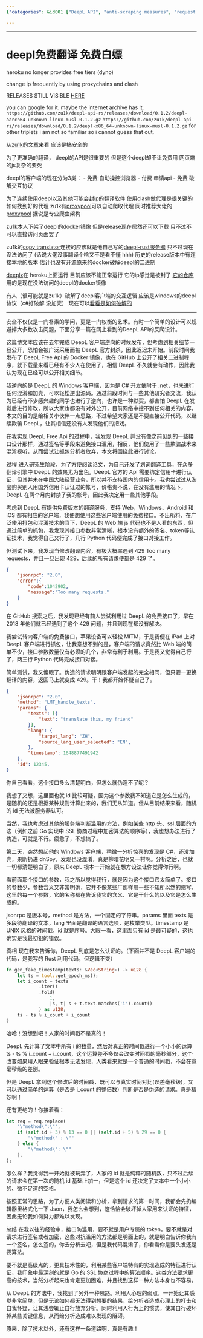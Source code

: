 ```yaml
---
{"categories": &id001 ["DeepL API", "anti-scraping measures", "request structure analysis", "naming conventions", "bypassing systems", "challenges", "abusing the system"], "category": "API Scraping", "date": "2023-12-22 23:52:59", "description": "The comments discuss efforts to circumvent DeepL API's anti-scraping mechanisms by examining request structures and identifying consistent naming conventions. Despite these potential vulnerabilities, the commenters ultimately decide against abusing the system due to its complexity.", "tags": *id001, "title": "deepl免费翻译 免费白嫖"}

---
```


------

# deepl免费翻译 免费白嫖

heroku no longer provides free tiers (dyno)

change ip frequently by using proxychains and clash

RELEASES STILL VISIBLE [HERE](https://github.com/zu1k/removed-2022-07-12/releases/tag/0.1.2)

you can google for it. maybe the internet archive has it.
`https://github.com/zu1k/deepl-api-rs/releases/download/0.1.2/deepl-aarch64-unknown-linux-musl-0.1.2.gz`
`https://github.com/zu1k/deepl-api-rs/releases/download/0.1.2/deepl-x86_64-unknown-linux-musl-0.1.2.gz`
for other triplets i am not so familiar so i cannot guess that out.

从[zu1k的文章](https://zu1k.com/posts/)来看 应该是搞安全的

为了更准确的翻译， deepl的API是很重要的
但是这个deepl却不让免费用 网页端的js复杂的要死

deepl的客户端的现在分为3类：
- 免费 自动操控浏览器
- 付费 申请api
- 免费 破解交互协议

为了连续使用deepl以及其他可能会封ip的翻译软件 使用clash做代理是很关键的 如何找到好的代理 zu1k有[proxypool](https://github.com/zu1k/proxypool)可以自动爬取代理 同时推荐大佬的[proxypool](https://github.com/Python3WebSpider/ProxyPool) 据说是专业爬虫架构

zu1k本人下架了deepl的docker镜像 但是release现在居然还可以下载 只不过不可以直接访问页面罢了

zu1k的[copy translator](https://github.com/zu1k/copy-translator)连接的应该就是他自己写的[deepl-rust服务器](https://deepl.zu1k.com/translate) 只不过现在没法访问了 (话说大佬没事翻译个啥又不是看不懂 hhh) 历史的release版本中有连接本地的版本 估计也没有开源原来的docker破解deepl的二进制

[deeplx](https://deeplx.herokuapp.com/)在 heroku上面运行 目前应该不能正常运行 它的ip感觉是被封了 [它的仓库](https://github.com/devockr/deeplx)用的是现在没法访问的deepl的docker镜像


有人（很可能就是zu1k）破解了deepl客户端的交互逻辑 应该是windows的deepl协议（c#好破解 没加壳） 现在可以[看看是如何破解的](https://mp.weixin.qq.com/s?__biz=MzI3NTEwOTA4OQ==&mid=2649181781&idx=1&sn=3591257c389292ed139692637181e70a&chksm=f31a2bdbc46da2cdf4e01b9f663eae934b53fcdb256193b8db0662a41522a31c8af6bca034d3&scene=126&&sessionid=0)

-----------------------

安全不仅仅是一门朴素的学问，更是一门权衡的艺术。有时一个简单的设计可以规避掉大多数攻击问题，下面分享一篇在网上看到的DeepL API的反爬设计。

这篇博文本应该在去年完成 DeepL 客户端逆向的时候发布，但考虑到相关细节一旦公开，恐怕会被广泛采用而被 DeepL 官方封杀，因此迟迟未开始。前段时间我发布了 DeepL Free Api 的 Docker 镜像，也在 GitHub 上公开了相关二进制程序，就下载量来看已经有不少人在使用了，相信 DeepL 不久就会有动作，因此我认为现在已经可以公开相关细节。

我逆向的是 DeepL 的 Windows 客户端，因为是 C# 开发依附于 .net，也未进行任何混淆和加壳，可以轻松逆出源码。通过前段时间与一些其他研究者交流，我认为已经有不少感兴趣的同学也进行了逆向，也许是一种默契，都害怕 DeepL 在发觉后进行修改，所以大家也都没有对外公开，目前网络中搜不到任何相关的内容。本文的目的是给相关小伙伴一点思路，不过希望大家还是不要直接公开代码，以继续欺骗 DeepL，让其相信还没有人发现他们的把戏。

在我实现 DeepL Free Api 的过程中，我发现 DeepL 并没有像之前见到的一些接口设计那样，通过签名等手段来避免接口滥用，相反，他们使用了一些欺骗战术来混淆视听，从而尝试让抓包分析者放弃，本文将围绕此进行讨论。

过程
进入研究生阶段，为了方便阅读论文，为自己开发了划词翻译工具，在众多翻译引擎中 DeepL 的效果尤为出色。DeepL 官方的 Api 需要绑定信用卡进行认证，但其并未在中国大陆经营业务，所以并不支持国内的信用卡。我也尝试过从淘宝购买别人用国外信用卡认证过的帐号，价格贵不说，在没有滥用的情况下，DeepL 在两个月内封禁了我的帐号，因此我决定用一些其他手段。

考虑到 DeepL 有提供免费版本的翻译服务，支持 Web，Windows、Android 和 iOS 都有相应的客户端，我便想使用这些客户端使用的免费接口。不出所料，在广泛使用打包和混淆技术的当下，DeepL 的 Web 端 js 代码也不是人看的东西，但通过简单的抓包，我发现其接口参数非常清晰，根本没有额外的签名、token等认证技术，我觉得自己又行了，几行 Python 代码便完成了接口对接工作。

但测试下来，我发现当修改翻译内容，有极大概率遇到 429 Too many requests，并且一旦出现 429，后续的所有请求便都是 429 了。
```json
{
    "jsonrpc": "2.0",
    "error":{
        "code":1042902,
        "message":"Too many requests."
    }
}
```

在 GitHub 搜索之后，我发现已经有前人尝试利用过 DeepL 的免费接口了，早在 2018 年他们就已经遇到了这个 429 问题，并且到现在都没有解决。

我尝试转向客户端的免费接口，苹果设备可以轻松 MITM，于是我便在 iPad 上对 DeepL 客户端进行抓包，让我意想不到的是，客户端的请求竟然比 Web 端的简单不少，接口参数数量仅有必须的几个，非常有利于利用。于是我又觉得自己行了，两三行 Python 代码完成接口对接。

简单测试，我又傻眼了。伪造的请求明明跟客户端发起的完全相同，但只要一更换翻译的内容，返回马上就变成 429。干！我都开始怀疑自己了。
```json
{
    "jsonrpc": "2.0",
    "method": "LMT_handle_texts",
    "params": {
        "texts": [{
            "text": "translate this, my friend"
        }],
        "lang": {
            "target_lang": "ZH",
            "source_lang_user_selected": "EN",
        },
        "timestamp": 1648877491942
    },
    "id": 12345,
}
```
你自己看看，这个接口多么清楚明白，但怎么就伪造不了呢？

我想了又想，这里面也就 id 比较可疑，因为这个参数我不知道它是怎么生成的，是随机的还是根据某种规则计算出来的，我们无从知道。但从目前结果来看，随机的 id 无法被服务器认可。

当然，我也考虑过其他的服务端判断滥用的方法，例如某些 http 头、ssl 层面的方法（例如之前 Go 实现中 SSL 协商过程中加密算法的顺序等），我也想办法进行了伪造，可就是不行。疲惫了，不想搞了。

第二天，突然想起他的 Windows 客户端，稍微一分析惊喜的发现是 C#，还没加壳，果断扔进 dnSpy，发现也没混淆，真是柳暗花明又一村啊。分析之后，也就一切都清楚明白了，原来 DeepL 根本一开始就在想方设法让你觉得你行啊。

看前面那个接口的参数，我之所以觉得我行，就是因为这个接口它太简单了。接口的参数少，参数含义又非常明确，它并不像某些厂那样用一些不知所以然的缩写，这里的每一个参数，它的名称都在告诉我它的含义、它是干什么的以及它是怎么生成的。

jsonrpc 是版本号，method 是方法，一个固定的字符串。params 里面 texts 是多段待翻译的文本，lang 里面是翻译的语言选项，是枚举类型。timestamp 是 UNIX 风格的时间戳，id 就是序号。大眼一看，这里面只有 id 是最可疑的，这也确实是我最初犯的错误。

真相 现在我来告诉你，DeepL 到底是怎么认证的。（下面并不是 DeepL 客户端的代码，是我写的 Rust 利用代码，但逻辑不变）

```rust
fn gen_fake_timestamp(texts: &Vec<String>) -> u128 {
    let ts = tool::get_epoch_ms();
    let i_count = texts
            .iter()
            .fold(
                1, 
                |s, t| s + t.text.matches('i').count()
            ) as u128;
    ts - ts % i_count + i_count
}
```

哈哈！没想到吧！人家的时间戳不是真的！

DeepL 先计算了文本中所有 i 的数量，然后对真正的时间戳进行一个小小的运算 ts - ts % i_count + i_count，这个运算差不多仅会改变时间戳的毫秒部分，这个改变如果用人眼来验证根本无法发现，人类看来就是一个普通的时间戳，不会在意毫秒级的差别。

但是 DeepL 拿到这个修改后的时间戳，既可以与真实时间对比(误差毫秒级)，又可以通过简单的运算（是否是 i_count 的整倍数）判断是否是伪造的请求。真是精妙啊！

还有更绝的！你接着看：

```rust
let req = req.replace(
    "\"method\":\"",
    if (self.id + 3) % 13 == 0 || (self.id + 5) % 29 == 0 {
        "\"method\" : \""
    } else {
        "\"method\": \""
    },
);
```

怎么样？我觉得我一开始就被玩弄了，人家的 id 就是纯粹的随机数，只不过后续的请求会在第一次的随机 id 基础上加一，但是这个 id 还决定了文本中一个小小的、微不足道的空格。

按照正常的思路，为了方便人类阅读和分析，拿到请求的第一时间，我都会先扔编辑器里格式化一下 Json，我怎么会想到，这恰恰会破坏掉人家用来认证的特征，因此无论我如何努力都难以发现。

总结
在我以往的经验中，接口防滥用，要不就是用户专属的 token，要不就是对请求进行签名或者加密，这些对抗滥用的方法都是明面上的，就是明白告诉你我有一个签名，怎么签的，你去分析去吧，但是我代码混淆了，你看看你是要头发还是要算法。

要不就是高级点的，更具技术性的，利用某些客户端特有的实现造成的特征进行认证，我印象中最深刻的就是 Go 的 SSL 协商过程中的算法顺序。这类方法要求更高的技术，当然分析起来也肯定更加困难，并且找到这样一种方法本身也不容易。

从 DeepL 的方法中，我找到了另外一种思路。利用人心理的弱点，一开始让其感觉非常简单，但是无论如何都无法得到想要的结果，给分析者造成心理上的打击和自我怀疑，让其浅尝辄止自行放弃分析。同时利用人行为上的惯式，使其自行破坏掉某些关键信息，从而给分析造成难以发现的阻碍。

原来，除了技术以外，还有这样一条道路啊，真是有趣！



